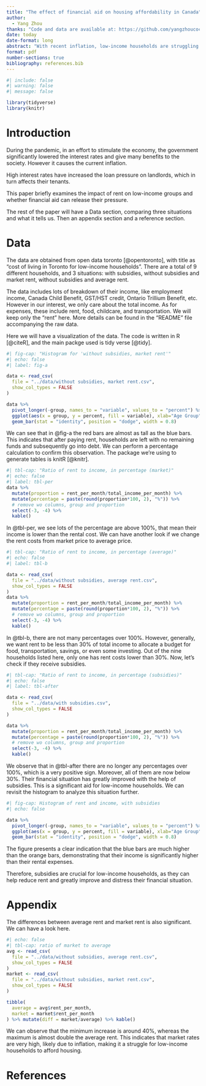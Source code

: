 ```yaml
---
title: "The effect of financial aid on housing affordability in Canada"
author: 
  - Yang Zhou
thanks: "Code and data are available at: https://github.com/yangzhoucoco/term-paper-1"
date: today
date-format: long
abstract: "With recent inflation, low-income households are struggling to pay the rent toronto. The data includes various households and compare three situations. We found that financial aid, or subsidies, is essential for low-income households to achieve postive cashflow for them."
format: pdf
number-sections: true
bibliography: references.bib
---
```


```r
#| include: false
#| warning: false
#| message: false

library(tidyverse)
library(knitr)
```

# Introduction
During the pandemic, in an effort to stimulate the economy, the government significantly lowered the interest rates and give many benefits to the society. However it causes the current inflation. 

High interest rates have increased the loan pressure on landlords, which in turn affects their tenants. 

This paper briefly examines the impact of rent on low-income groups and whether financial aid can release their pressure.

The rest of the paper will have a Data section, comparing three situations and what it tells us. Then an appendix section and a reference section.

# Data

The data are obtained from open data toronto [@opentoronto], with title as "cost of living in Toronto for low-income households". There are a total of 9 different households, and 3 situations: with subsidies, without subsidies and market rent, without subsidies and average rent. 

The data includes lots of breakdown of their income, like employment income, Canada Child Benefit, GST/HST credit, Ontario Trillium Benefit, etc. However in our interest, we only care about the total income. As for expenses, these include rent, food, childcare, and transportation. We will keep only the "rent" here. More details can be found in the "README" file accompanying the raw data.

Here we will have a visualization of the data. The code is written in R [@citeR], and the main packge used is tidy verse [@tidy].

```r
#| fig-cap: "Histogram for 'without subsidies, market rent'"
#| echo: false
#| label: fig-a

data <- read_csv( 
  file = "../data/without subsidies, market rent.csv", 
  show_col_types = FALSE
)

data %>%
  pivot_longer(-group, names_to = "variable", values_to = "percent") %>%
  ggplot(aes(x = group, y = percent, fill = variable), xlab="Age Group") +
  geom_bar(stat = "identity", position = "dodge", width = 0.8)
```
We can see that in @fig-a the red bars are almost as tall as the blue bars. This indicates that after paying rent, households are left with no remaining funds and subsequently go into debt. We can perform a percentage calculation to confirm this observation. The package we're using to generate tables is knitR [@knitr].

```r
#| tbl-cap: "Ratio of rent to income, in percentage (market)"
#| echo: false
#| label: tbl-per
data %>% 
  mutate(proportion = rent_per_month/total_income_per_month) %>%
  mutate(percentage = paste(round(proportion*100, 2), "%")) %>%
  # remove wo columns, group and proportion
  select(-3, -4) %>%
  kable()
```
In @tbl-per, we see lots of the percentage are above 100%, that mean their income is lower than the rental cost. We can have another look if we change the rent costs from market price to average price.


```r
#| tbl-cap: "Ratio of rent to income, in percentage (average)"
#| echo: false
#| label: tbl-b

data <- read_csv( 
  file = "../data/without subsidies, average rent.csv", 
  show_col_types = FALSE
)
data %>% 
  mutate(proportion = rent_per_month/total_income_per_month) %>%
  mutate(percentage = paste(round(proportion*100, 2), "%")) %>%
  # remove wo columns, group and proportion
  select(-3, -4) %>%
  kable()
```

In @tbl-b, there are not many percentages over 100%. However, generally, we want rent to be less than 30% of total income to allocate a budget for food, transportation, savings, or even some investing. Out of the nine households listed here, only one has rent costs lower than 30%. Now, let's check if they receive subsidies.

```r
#| tbl-cap: "Ratio of rent to income, in percentage (subsidies)"
#| echo: false
#| label: tbl-after

data <- read_csv( 
  file = "../data/with subsidies.csv", 
  show_col_types = FALSE
)

data %>% 
  mutate(proportion = rent_per_month/total_income_per_month) %>%
  mutate(percentage = paste(round(proportion*100, 2), "%")) %>%
  # remove wo columns, group and proportion
  select(-3, -4) %>%
  kable()
```

We observe that in @tbl-after there are no longer any percentages over 100%, which is a very positive sign. Moreover, all of them are now below 30%. Their financial situation has greatly improved with the help of subsidies. This is a significant aid for low-income households. We can revisit the histogram to analyze this situation further.

```r
#| fig-cap: Histogram of rent and income, with subsidies
#| echo: false

data %>%
  pivot_longer(-group, names_to = "variable", values_to = "percent") %>%
  ggplot(aes(x = group, y = percent, fill = variable), xlab="Age Group") +
  geom_bar(stat = "identity", position = "dodge", width = 0.8)
```
The figure presents a clear indication that the blue bars are much higher than the orange bars, demonstrating that their income is significantly higher than their rental expenses.

Therefore, subsidies are crucial for low-income households, as they can help reduce rent and greatly improve and distress their financial situation.

# Appendix

The differences between average rent and market rent is also significant. We can have a look here.

```r
#| echo: false
#| tbl-cap: ratio of market to average
avg <- read_csv( 
  file = "../data/without subsidies, average rent.csv", 
  show_col_types = FALSE
)
market <- read_csv( 
  file = "../data/without subsidies, market rent.csv", 
  show_col_types = FALSE
)

tibble(
  average = avg$rent_per_month,
  market = market$rent_per_month
) %>% mutate(diff = market/average) %>% kable()

```

We can observe that the minimum increase is around 40%, whereas the maximum is almost double the average rent. This indicates that market rates are very high, likely due to inflation, making it a struggle for low-income households to afford housing.


# References

